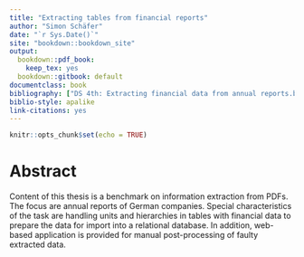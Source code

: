 ```yaml
---
title: "Extracting tables from financial reports"
author: "Simon Schäfer"
date: "`r Sys.Date()`"
site: "bookdown::bookdown_site"
output:
  bookdown::pdf_book:
    keep_tex: yes
  bookdown::gitbook: default
documentclass: book
bibliography: ["DS 4th: Extracting financial data from annual reports.bib"]
biblio-style: apalike
link-citations: yes
---
```


```r
knitr::opts_chunk$set(echo = TRUE)
```

# Abstract {-}

Content of this thesis is a benchmark on information extraction from PDFs. The focus are annual reports of German companies. Special characteristics of the task are handling units and hierarchies in tables with financial data to prepare the data for import into a relational database. In addition, web-based application is provided for manual post-processing of faulty extracted data.